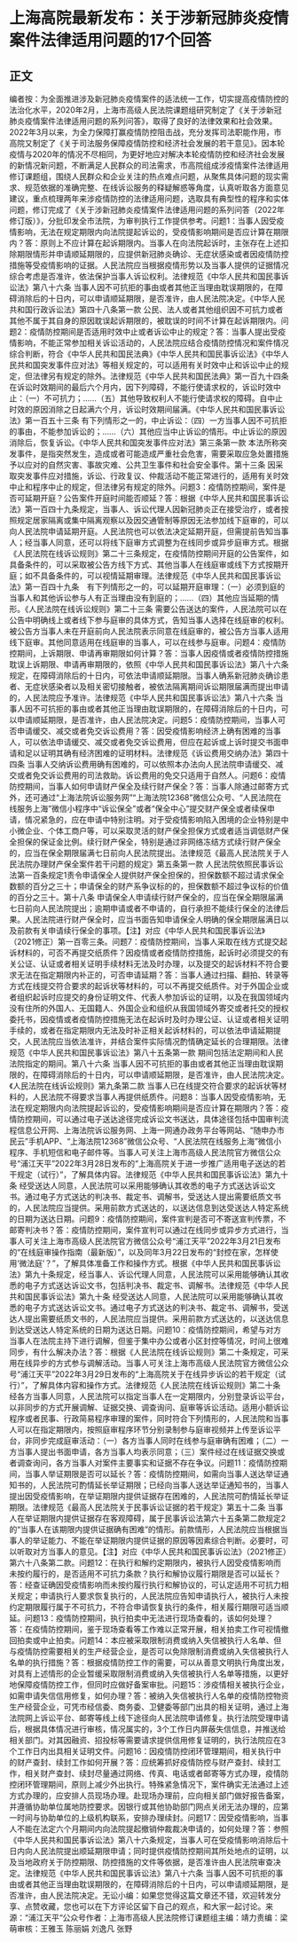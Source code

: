 # 上海高院最新发布：关于涉新冠肺炎疫情案件法律适用问题的17个回答
## 正文
编者按：为全面推进涉及新冠肺炎疫情案件的适法统一工作，切实提高疫情防控的法治化水平，2020年2月，上海市高级人民法院课题组研究制定了《关于涉新冠肺炎疫情案件法律适用问题的系列问答》，取得了良好的法律效果和社会效果。2022年3月以来，为全力保障打赢疫情防控阻击战，充分发挥司法职能作用，市高院又制定了《关于司法服务保障疫情防控和经济社会发展的若干意见》。因本轮疫情与2020年的情况不尽相同，为更好地应对解决本轮疫情防控和经济社会发展的新情况新问题，不断满足人民群众的司法需求，市高院组成涉疫情案件法律适用修订课题组，围绕人民群众和企业关注的热点难点问题，从聚焦具体问题的现实需求、规范依据的准确完整、在线诉讼服务的释疑解惑等角度，认真听取各方面意见建议，重点梳理两年来涉疫情防控的法律适用问题，选取具有典型性的程序和实体问题，修订完成了《关于涉新冠肺炎疫情案件法律适用问题的系列问答（2022年修订版）》，分批印发全市法院，为审判执行工作提供参考。问题1：当事人因受疫情影响，无法在规定期限内向法院提起诉讼的，受疫情影响期间是否应计算在期限内？答：原则上不应计算在起诉期限内。当事人在向法院起诉时，主张存在上述扣除期限情形并申请顺延期限的，应提供新冠肺炎确诊、无症状感染或者因疫情防控措施等受疫情影响的证据。人民法院应当根据疫情形势以及当事人提供的证据情况综合考虑是否准许，依法保护当事人诉讼权利。法律规范《中华人民共和国民事诉讼法》第八十六条 当事人因不可抗拒的事由或者其他正当理由耽误期限的，在障碍消除后的十日内，可以申请顺延期限，是否准许，由人民法院决定。《中华人民共和国行政诉讼法》第四十八条第一款 公民、法人或者其他组织因不可抗力或者其他不属于其自身的原因耽误起诉期限的，被耽误的时间不计算在起诉期限内。问题2：疫情防控期间是否适用时效中止或者诉讼中止的规定？答：当事人提出受疫情影响，不能正常参加相关诉讼活动的，人民法院应结合疫情防控情况和案件情况综合判断，符合《中华人民共和国民法典》《中华人民共和国民事诉讼法》《中华人民共和国突发事件应对法》等相关规定的，可以适用有关时效中止和诉讼中止的规定，但法律另有规定的除外。法律规范《中华人民共和国民法典》第一百九十四条 在诉讼时效期间的最后六个月内，因下列障碍，不能行使请求权的，诉讼时效中止：（一）不可抗力；......（五）其他导致权利人不能行使请求权的障碍。自中止时效的原因消除之日起满六个月，诉讼时效期间届满。《中华人民共和国民事诉讼法》第一百五十三条 有下列情形之一的，中止诉讼：（四）一方当事人因不可抗拒的事由，不能参加诉讼的；......（六）其他应当中止诉讼的情形。中止诉讼的原因消除后，恢复诉讼。《中华人民共和国突发事件应对法》第三条第一款 本法所称突发事件，是指突然发生，造成或者可能造成严重社会危害，需要采取应急处置措施予以应对的自然灾害、事故灾难、公共卫生事件和社会安全事件。第十三条 因采取突发事件应对措施，诉讼、行政复议、仲裁活动不能正常进行的，适用有关时效中止和程序中止的规定，但法律另有规定的除外。问题3：疫情防控期间，案件是否可延期开庭？公告案件开庭时间能否顺延？答：根据《中华人民共和国民事诉讼法》第一百四十九条规定，当事人、诉讼代理人因新冠肺炎正在接受治疗，或者按照规定居家隔离或集中隔离观察以及因交通管制等原因无法参加线下庭审的，可以向人民法院申请延期开庭。人民法院也可以依法决定延期开庭，但需提前告知当事人；经当事人同意，还可以将线下庭审方式调整为在线同步或异步庭审方式。根据《人民法院在线诉讼规则》第二十三条规定，在疫情防控期间开庭的公告案件，如具备条件的，可以采取被公告方线下方式、其他当事人在线庭审或线下方式按期开庭；如不具备条件的，可以视情延期审理。法律规范《中华人民共和国民事诉讼法》第一百四十九条　有下列情形之一的，可以延期开庭审理：（一）必须到庭的当事人和其他诉讼参与人有正当理由没有到庭的；......（四）其他应当延期的情形。《人民法院在线诉讼规则》第二十三条 需要公告送达的案件，人民法院可以在公告中明确线上或者线下参与庭审的具体方式，告知当事人选择在线庭审的权利。被公告方当事人未在开庭前向人民法院表示同意在线庭审的，被公告方当事人适用线下庭审。其他同意适用在线庭审的当事人，可以在线参与庭审。问题4：疫情防控期间，上诉期限、申请再审期限如何计算？答：当事人因疫情或者疫情防控措施耽误上诉期限、申请再审期限的，依照《中华人民共和国民事诉讼法》第八十六条规定，在障碍消除后的十日内，可依法申请顺延期限。当事人确系新冠肺炎确诊患者、无症状感染者以及相关密切接触者，被依法隔离期间诉讼期限届满而提出申请的，人民法院应予准许。法律规范《中华人民共和国民事诉讼法》第八十六条 当事人因不可抗拒的事由或者其他正当理由耽误期限的，在障碍消除后的十日内，可以申请顺延期限，是否准许，由人民法院决定。问题5：疫情防控期间，当事人可否申请缓交、减交或者免交诉讼费用？答：因受疫情影响经济上确有困难的当事人，可以依法申请缓交、减交或者免交诉讼费用，但应在起诉或上诉时提交书面申请和足以证明其确有经济困难的证明材料。法律规范《诉讼费用交纳办法》第四十四条 当事人交纳诉讼费用确有困难的，可以依照本办法向人民法院申请缓交、减交或者免交诉讼费用的司法救助。诉讼费用的免交只适用于自然人。问题6：疫情防控期间，当事人如何申请财产保全及续行财产保全？答：当事人除通过邮寄方式外，还可通过“上海法院诉讼服务网”“上海法院12368”微信公众号、“人民法院在线服务上海”微信小程序中“诉讼保全”或者“保全中心”提交财产保全或者续保申请，情况紧急的，应在申请中特别注明。对于受疫情影响陷入困境的企业特别是中小微企业、个体工商户等，可以采取灵活的财产保全担保方式或者适当调低财产保全担保的保证金比例。续行财产保全，特别是通过非网络冻结方式续行财产保全的，应当在保全期限届满七日前向人民法院提出。法律规范《最高人民法院关于人民法院办理财产保全案件若干问题的规定》第五条第一款 人民法院依照民事诉讼法第一百条规定1责令申请保全人提供财产保全担保的，担保数额不超过请求保全数额的百分之三十；申请保全的财产系争议标的的，担保数额不超过争议标的价值的百分之三十。第十八条 申请保全人申请续行财产保全的，应当在保全期限届满七日前向人民法院提出；逾期申请或者不申请的，自行承担不能续行保全的法律后果。人民法院进行财产保全时，应当书面告知申请保全人明确的保全期限届满日以及前款有关申请续行保全的事项。【注】对应《中华人民共和国民事诉讼法》（2021修正）第一百零三条。问题7：疫情防控期间，当事人采取在线方式提交起诉材料的，可否不再提交纸质件？因疫情或者疫情防控措施，起诉时必须提交的有关公证、认证或者相关证明手续材料无法及时办理，以及提交的起诉材料不符合要求无法在指定期限内补正的，可否申请延期？答：当事人通过扫描、翻拍、转录等方式在线提交符合要求的起诉状等材料的，可以不再提交纸质件。对于外国企业或者组织起诉时应提交的身份证明文件、代表人参加诉讼的证明，以及在我国领域内没有住所的外国人、无国籍人、外国企业和组织从我国领域外寄交或者托交的授权委托书，因疫情或者疫情防控措施无法在起诉时及时办理公证、认证或者相关证明手续的，或者在指定期限内无法及时补正相关起诉材料的，可以依法申请延期提交，人民法院应当依法准许，并结合案件实际情况酌情确定延长的合理期限。法律规范《中华人民共和国民事诉讼法》第八十五条第一款 期间包括法定期间和人民法院指定的期间。第八十六条 当事人因不可抗拒的事由或者其他正当理由耽误期限的，在障碍消除后的十日内，可以申请顺延期限，是否准许，由人民法院决定。《人民法院在线诉讼规则》第九条第二款 当事人已在线提交符合要求的起诉状等材料的，人民法院不得要求当事人再提供纸质件。问题8：当事人因受疫情影响，无法在规定期限内向法院提起诉讼的，受疫情影响期间是否应计算在期限内？答：疫情防控期间，可以通过电子送达途径完成诉讼文书送达，具体途径包括中国审判流程信息公开网、上海法院诉讼服务网、上海一网通办政务平台等网站、“随申办市民云”手机APP、“上海法院12368”微信公众号、“人民法院在线服务上海”微信小程序、手机短信和电子邮件等。当事人可关注上海市高级人民法院官方微信公众号“浦江天平”2022年3月28日发布的“上海高院关于进一步推广适用电子送达的若干规定（试行）”，了解具体内容。法律规范《中华人民共和国民事诉讼法》第九十条 经受送达人同意，人民法院可以采用能够确认其收悉的电子方式送达诉讼文书。通过电子方式送达的判决书、裁定书、调解书，受送达人提出需要纸质文书的，人民法院应当提供。采用前款方式送达的，以送达信息到达受送达人特定系统的日期为送达日期。问题9：疫情防控期间，案件宣判是否可不寄送宣判传票，不邮寄判决书？答：疫情防控期间，案件宣判可以通过在线同步或异步方式进行，当事人可关注上海市高级人民法院官方微信公众号“浦江天平”2022年3月21日发布的“在线庭审操作指南（最新版）”，以及同年3月22日发布的“封控在家，怎样使用‘微法庭’？”，了解具体准备工作和操作方式。根据《中华人民共和国民事诉讼法》第九十条规定，经当事人、诉讼代理人同意，人民法院可以采用能够确认其收悉的电子方式送达诉讼文书，包括判决书、裁定书、调解书。法律规范《中华人民共和国民事诉讼法》第九十条 经受送达人同意，人民法院可以采用能够确认其收悉的电子方式送达诉讼文书。通过电子方式送达的判决书、裁定书、调解书，受送达人提出需要纸质文书的，人民法院应当提供。采用前款方式送达的，以送达信息到达受送达人特定系统的日期为送达日期。问题10：疫情防控期间，希望与对方当事人在法院主持下进行调解，但鉴于集中办公或者小区封控等情况，时间上很难同步，有什么解决办法？答：根据《人民法院在线诉讼规则》第二十条规定，可采用在线异步的方式参与调解活动。当事人可关注上海市高级人民法院官方微信公众号“浦江天平”2022年3月29日发布的“上海高院关于在线异步诉讼的若干规定（试行）”，了解具体内容和操作方式。法律规范《人民法院在线诉讼规则》第二十条 经各方当事人同意，人民法院可以指定当事人在一定期限内，分别登录诉讼平台，以非同步的方式开展调解、证据交换、调查询问、庭审等诉讼活动。适用小额诉讼程序或者民事、行政简易程序审理的案件，同时符合下列情形的，人民法院和当事人可以在指定期限内，按照庭审程序环节分别录制参与庭审视频并上传至诉讼平台，非同步完成庭审活动：（一）各方当事人同时在线参与庭审确有困难；（二）一方当事人提出书面申请，各方当事人均表示同意；（三）案件经过在线证据交换或者调查询问，各方当事人对案件主要事实和证据不存在争议。问题11：疫情防控期间，当事人举证期限是否可以延长？答：疫情防控期间，如需向当事人送达举证通知书的，人民法院可酌情延长举证期限；已经向当事人送达举证通知书的，当事人提出因受疫情影响，在举证期限内提供证据存在困难的，人民法院可酌情延长举证期限。法律规范《最高人民法院关于民事诉讼证据的若干规定》第五十二条 当事人在举证期限内提供证据存在客观障碍，属于民事诉讼法第六十五条第二款规定2的“当事人在该期限内提供证据确有困难”的情形。前款情形，人民法院应当根据当事人的举证能力、不能在举证期限内提供证据的原因等因素综合判断。必要时，可以听取对方当事人的意见。【注】对应《中华人民共和国民事诉讼法》（2021修正）第六十八条第二款。问题12：在执行和解约定期限内，被执行人因受疫情影响而未按约履行的，是否适用不可抗力条款？执行和解协议履行期限是否可以延长？答：经查证确因受疫情影响而未按约履行执行和解协议的，可认定适用不可抗力相关规定；申请执行人要求恢复执行的，人民法院应告知申请执行人，被执行人未按约定期限履行属于不可抗力，不符合申请恢复执行的条件，相关履行期限可适当顺延。问题13：疫情防控期间，执行拍卖中无法进行现场查看的，该如何处理？答：在疫情防控期间，鉴于现场查看等工作难以正常开展，相关拍卖工作可视情撤回拍卖或中止拍卖。问题14：本应被采取限制消费或纳入失信被执行人名单、但与疫情防控需要相关的生产经营企业，是否可以免除限制消费或纳入失信被执行人名单的执行措施？答：根据疫情防控工作的需要，可以从善意文明执行角度出发，对具有上述情形的企业暂缓采取限制消费或纳入失信被执行人名单等措施，以更好地保障疫情防控工作，但同时应做好备案审批。问题15：涉疫情相关被执行企业，如需申请失信信用修复，如何办理？答：被纳入失信被执行人名单的疫情防控物资生产经营企业，可凭市经信委、商务委、卫健委等部门出具的相关证明，通过上海法院网上诉讼平台、邮寄等线上线下途径向人民法院申请修复。执行法院受理申请后，根据具体情况进行审核，情况属实的，3个工作日内屏蔽失信信息，并推送给相关部门。对其因融资、招投标等需要请求提供信用修复证明的，执行法院应在3个工作日内出具相关证明文件。问题16：因疫情防控闭环管理期间，相关执行中的财产查封、续封工作如何开展？答：应统筹抓好疫情防控与财产查封、续封工作，相关财产查封、续封尽量通过网络、传真、电话或者邮寄等方式办理，疫情防控闭环管理期间，原则上减少外出执行。特殊紧急情况下，案件确实无法通过上述方式办理的，应安排人员现场办理。赴现场办理前，应向相关部门做好报告备案，并遵循协助单位属地防控要求。因银行或其他协助部门网点关闭无法办理的，应第一时间与协助单位的上级机构联系，安排办理续封。问题17：因受疫情影响，当事人不能在法定六个月期间内向法院提起撤销仲裁裁决申请的，如何处理？答：参照《中华人民共和国民事诉讼法》第八十六条规定，当事人可在受疫情影响消除后十日内向人民法院提出顺延期限申请；同时提供疫情防控期间其所处地点的证明，以及当地政府关于防控期限、防控措施的文件等依据，是否准许由人民法院审查决定。法律规范《中华人民共和国民事诉讼法》第八十六条 当事人因不可抗拒的事由或者其他正当理由耽误期限的，在障碍消除后的十日内，可以申请顺延期限，是否准许，由人民法院决定。无讼小编：如果您觉得这篇文章还不错，欢迎转发分享、点赞收藏，您也可以在下方评论区留下自己的观点，和大家一起讨论。来源：“浦江天平“公众号作者：上海市高级人民法院修订课题组主编：靖力责编：梁萌审核：王雅玉 陈丽娟 刘逸凡 张野